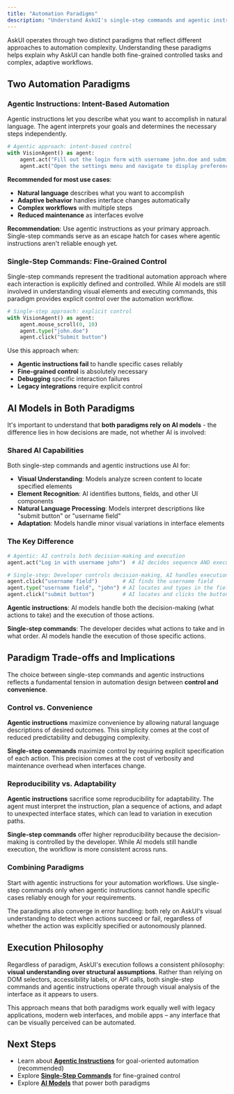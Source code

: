 ```yaml
---
title: "Automation Paradigms"
description: "Understand AskUI's single-step commands and agentic instruction approaches"
---
```


AskUI operates through two distinct paradigms that reflect different approaches to automation complexity. Understanding these paradigms helps explain why AskUI can handle both fine-grained controlled tasks and complex, adaptive workflows.

## Two Automation Paradigms

### Agentic Instructions: Intent-Based Automation

Agentic instructions let you describe what you want to accomplish in natural language. The agent interprets your goals and determines the necessary steps independently.

```python
# Agentic approach: intent-based control
with VisionAgent() as agent:
    agent.act("Fill out the login form with username john.doe and submit it")
    agent.act("Open the settings menu and navigate to display preferences")
```

**Recommended for most use cases**:
- **Natural language** describes what you want to accomplish
- **Adaptive behavior** handles interface changes automatically
- **Complex workflows** with multiple steps
- **Reduced maintenance** as interfaces evolve

<Tip>**Recommendation**: Use agentic instructions as your primary approach. Single-step commands serve as an escape hatch for cases where agentic instructions aren't reliable enough yet.</Tip>

### Single-Step Commands: Fine-Grained Control

Single-step commands represent the traditional automation approach where each interaction is explicitly defined and controlled. While AI models are still involved in understanding visual elements and executing commands, this paradigm provides explicit control over the automation workflow.

```python
# Single-step approach: explicit control
with VisionAgent() as agent:
    agent.mouse_scroll(0, 10)
    agent.type("john.doe")
    agent.click("Submit button")
```

Use this approach when:
- **Agentic instructions fail** to handle specific cases reliably
- **Fine-grained control** is absolutely necessary
- **Debugging** specific interaction failures
- **Legacy integrations** require explicit control

## AI Models in Both Paradigms

It's important to understand that **both paradigms rely on AI models** - the difference lies in how decisions are made, not whether AI is involved:

### Shared AI Capabilities
Both single-step commands and agentic instructions use AI for:

- **Visual Understanding**: Models analyze screen content to locate specified elements
- **Element Recognition**: AI identifies buttons, fields, and other UI components
- **Natural Language Processing**: Models interpret descriptions like "submit button" or "username field"
- **Adaptation**: Models handle minor visual variations in interface elements

### The Key Difference

```python
# Agentic: AI controls both decision-making and execution
agent.act("Log in with username john")  # AI decides sequence AND executes

# Single-step: Developer controls decision-making, AI handles execution, deals with unexpected situations
agent.click("username field")        # AI finds the username field
agent.type("username field", "john") # AI locates and types in the field
agent.click("submit button")         # AI locates and clicks the button
```

**Agentic instructions**: AI models handle both the decision-making (what actions to take) and the execution of those actions.

**Single-step commands**: The developer decides what actions to take and in what order. AI models handle the execution of those specific actions.

## Paradigm Trade-offs and Implications

The choice between single-step commands and agentic instructions reflects a fundamental tension in automation design between **control and convenience**.

### Control vs. Convenience

**Agentic instructions** maximize convenience by allowing natural language descriptions of desired outcomes. This simplicity comes at the cost of reduced predictability and debugging complexity.

**Single-step commands** maximize control by requiring explicit specification of each action. This precision comes at the cost of verbosity and maintenance overhead when interfaces change.

### Reproducibility vs. Adaptability

**Agentic instructions** sacrifice some reproducibility for adaptability. The agent must interpret the instruction, plan a sequence of actions, and adapt to unexpected interface states, which can lead to variation in execution paths.

**Single-step commands** offer higher reproducibility because the decision-making is controlled by the developer. While AI models still handle execution, the workflow is more consistent across runs.

### Combining Paradigms

Start with agentic instructions for your automation workflows. Use single-step commands only when agentic instructions cannot handle specific cases reliably enough for your requirements.

The paradigms also converge in error handling: both rely on AskUI's visual understanding to detect when actions succeed or fail, regardless of whether the action was explicitly specified or autonomously planned.

## Execution Philosophy

Regardless of paradigm, AskUI's execution follows a consistent philosophy: **visual understanding over structural assumptions**. Rather than relying on DOM selectors, accessibility labels, or API calls, both single-step commands and agentic instructions operate through visual analysis of the interface as it appears to users.

This approach means that both paradigms work equally well with legacy applications, modern web interfaces, and mobile apps – any interface that can be visually perceived can be automated.

## Next Steps

- Learn about **[Agentic Instructions](/03-explanation/01-foundations/automation-paradigms/agentic-instructions)** for goal-oriented automation (recommended)
- Explore **[Single-Step Commands](/03-explanation/01-foundations/automation-paradigms/single-step-commands)** for fine-grained control
- Explore **[AI Models](/03-explanation/01-foundations/ai-models)** that power both paradigms
